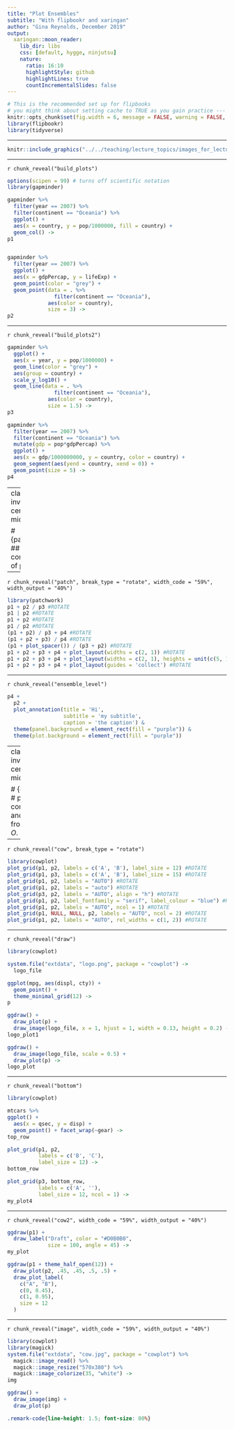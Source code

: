 ```yaml
---
title: "Plot Ensembles"
subtitle: "With flipbookr and xaringan"
author: "Gina Reynolds, December 2019"
output:
  xaringan::moon_reader:
    lib_dir: libs
    css: [default, hygge, ninjutsu]
    nature:
      ratio: 16:10
      highlightStyle: github
      highlightLines: true
      countIncrementalSlides: false
---
```




```r
# This is the recommended set up for flipbooks
# you might think about setting cache to TRUE as you gain practice --- building flipbooks from scracth can be time consuming
knitr::opts_chunk$set(fig.width = 6, message = FALSE, warning = FALSE, comment = "", cache = T, fig.retina = 3)
library(flipbookr)
library(tidyverse)
```

---


```r
knitr::include_graphics("../../teaching/lecture_topics/images_for_lecture/malaria_cases.png")
```


---

`r chunk_reveal("build_plots")`


```r
options(scipen = 99) # turns off scientific notation
library(gapminder)

gapminder %>% 
  filter(year == 2007) %>% 
  filter(continent == "Oceania") %>% 
  ggplot() + 
  aes(x = country, y = pop/1000000, fill = country) +
  geom_col() ->
p1


gapminder %>% 
  filter(year == 2007) %>% 
  ggplot() + 
  aes(x = gdpPercap, y = lifeExp) +
  geom_point(color = "grey") +
  geom_point(data = . %>% 
               filter(continent == "Oceania"),
             aes(color = country),
             size = 3) ->
p2
```


---

`r chunk_reveal("build_plots2")`



```r
gapminder %>% 
  ggplot() +
  aes(x = year, y = pop/1000000) +
  geom_line(color = "grey") +
  aes(group = country) + 
  scale_y_log10() +
  geom_line(data = . %>% 
               filter(continent == "Oceania"),
             aes(color = country),
             size = 1.5) ->
p3

gapminder %>% 
  filter(year == 2007) %>% 
  filter(continent == "Oceania") %>% 
  mutate(gdp = pop*gdpPercap) %>% 
  ggplot() + 
  aes(x = gdp/1000000000, y = country, color = country) +
  geom_segment(aes(yend = country, xend = 0)) +
  geom_point(size = 5) ->
p4
```


---
class: inverse, center, middle



# {patchwork}
## "The composer of plots"


---

`r chunk_reveal("patch", break_type = "rotate", width_code = "59%", width_output = "40%")`

```r
library(patchwork)
p1 + p2 / p3 #ROTATE
p1 | p2 #ROTATE
p1 + p2 #ROTATE
p1 / p2 #ROTATE
(p1 + p2) / p3 + p4 #ROTATE
(p1 + p2 + p3) / p4 #ROTATE
(p1 + plot_spacer()) / (p3 + p2) #ROTATE
p1 + p2 + p3 + p4 + plot_layout(widths = c(2, 1)) #ROTATE
p1 + p2 + p3 + p4 + plot_layout(widths = c(2, 1), heights = unit(c(5, 1), c('cm', 'null'))) #ROTATE
p1 + p2 + p3 + p4 + plot_layout(guides = 'collect') #ROTATE
```

---


`r chunk_reveal("ensemble_level")`

```r
p4 + 
  p2 + 
  plot_annotation(title = 'Hi', 
                  subtitle = 'my subtitle', 
                  caption = 'the caption') &
  theme(panel.background = element_rect(fill = "purple")) & 
  theme(plot.background = element_rect(fill = "purple"))
```






---
class: inverse, center, middle


# {cowplot}
# plot composition and more from *C*laus *O*. *W*ilke

---


`r chunk_reveal("cow", break_type = "rotate")`

```r
library(cowplot)
plot_grid(p1, p2, labels = c('A', 'B'), label_size = 12) #ROTATE
plot_grid(p1, p3, labels = c('A', 'B'), label_size = 15) #ROTATE
plot_grid(p1, p2, labels = "AUTO") #ROTATE
plot_grid(p1, p2, labels = "auto") #ROTATE
plot_grid(p3, p2, labels = "AUTO", align = "h") #ROTATE
plot_grid(p1, p2, label_fontfamily = "serif", label_colour = "blue") #ROTATE
plot_grid(p1, p2, labels = "AUTO", ncol = 1) #ROTATE
plot_grid(p1, NULL, NULL, p2, labels = "AUTO", ncol = 2) #ROTATE
plot_grid(p1, p2, labels = "AUTO", rel_widths = c(1, 2)) #ROTATE
```

---


`r chunk_reveal("draw")`

```r
library(cowplot)

system.file("extdata", "logo.png", package = "cowplot") ->
  logo_file

ggplot(mpg, aes(displ, cty)) +
  geom_point() +
  theme_minimal_grid(12) ->
p

ggdraw() + 
  draw_plot(p) +
  draw_image(logo_file, x = 1, hjust = 1, width = 0.13, height = 0.2) ->
logo_plot1

ggdraw() + 
  draw_image(logo_file, scale = 0.5) +
  draw_plot(p) ->
logo_plot
```


---



`r chunk_reveal("bottom")`

```r
library(cowplot)

mtcars %>% 
ggplot() + 
  aes(x = qsec, y = disp) +
  geom_point() + facet_wrap(~gear) ->
top_row

plot_grid(p1, p2, 
          labels = c('B', 'C'), 
          label_size = 12) ->
bottom_row

plot_grid(p3, bottom_row, 
          labels = c('A', ''), 
          label_size = 12, ncol = 1) ->
my_plot4
```



---

`r chunk_reveal("cow2", width_code = "59%", width_output = "40%")`

```r
ggdraw(p1) + 
  draw_label("Draft", color = "#D0B0B0", 
             size = 100, angle = 45) ->
my_plot

ggdraw(p1 + theme_half_open(12)) +
  draw_plot(p2, .45, .45, .5, .5) +
  draw_plot_label(
    c("A", "B"),
    c(0, 0.45),
    c(1, 0.95),
    size = 12
  )
```


---

`r chunk_reveal("image", width_code = "59%", width_output = "40%")`

```r
library(cowplot)
library(magick)
system.file("extdata", "cow.jpg", package = "cowplot") %>%
  magick::image_read() %>%
  magick::image_resize("570x380") %>%
  magick::image_colorize(35, "white") ->
img

ggdraw() + 
  draw_image(img) + 
  draw_plot(p)
```




```css
.remark-code{line-height: 1.5; font-size: 80%}
```
